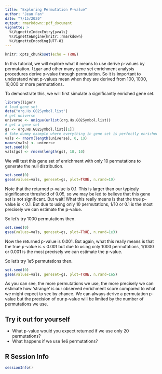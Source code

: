 ```yaml
---
title: "Exploring Permutation P-value"
author: "Jean Fan"
date: "7/15/2020"
output: rmarkdown::pdf_document
vignette: >
  %\VignetteIndexEntry{pvals}
  %\VignetteEngine{knitr::rmarkdown}
  %\VignetteEncoding{UTF-8}
---
```


```r
knitr::opts_chunk$set(echo = TRUE)
```

In this tutorial, we will explore what it means to use derive p-values by permutation. `liger` and other many gene set enrichment analysis procedures derive p-value through permutation. So it is important to understand what p-values mean when they are derived from 100, 1000, 10,000 or more permutations. 

To demonstrate this, we will first simulate a significantly enriched gene set. 

```r
library(liger)
# load gene set
data("org.Hs.GO2Symbol.list")  
# get universe
universe <- unique(unlist(org.Hs.GO2Symbol.list))
# get a gene set
gs <- org.Hs.GO2Symbol.list[[1]]
# fake dummy example where everything in gene set is perfectly enriched
vals <- rnorm(length(universe), 0, 10)
names(vals) <- universe
set.seed(0)
vals[gs] <- rnorm(length(gs), 10, 10)
```

We will test this gene set of enrichment with only 10 permutations to generate the null distribution.

```r
set.seed(0)
gsea(values=vals, geneset=gs, plot=TRUE, n.rand=10)
```

Note that the returned p-value is 0.1. This is larger than our typicaly significance threshold of 0.05, so we may be led to believe that this gene set is not significant. But wait! What this really means is that the true p-value is < 0.1. But due to using only 10 permutations, 1/10 or 0.1 is the most precisely we can estimate the p-value.

So let's try 1000 permutations then.

```r
set.seed(0)
gsea(values=vals, geneset=gs, plot=TRUE, n.rand=1e3)
```

Now the returned p-value is 0.001. But again, what this really means is that the true p-value is < 0.001 but due to using only 1000 permutations, 1/1000 or 0.001 is the most precisely we can estimate the p-value.

So let's try 1e5 permutations then.

```r
set.seed(0)
gsea(values=vals, geneset=gs, plot=TRUE, n.rand=1e5)
```

As you can see, the more permutations we use, the more precisely we can estimate how 'strange' is our observed enrichment score compared to what we might expect to see by chance. We can always derive a permutation p-value but the precision of our p-value will be limited by the number of permutations we use. 

## Try it out for yourself
- What p-value would you expect returned if we use only 20 permutations?
- What happens if we use 1e6 permutations?

##  R Session Info
```r
sessionInfo()
````
